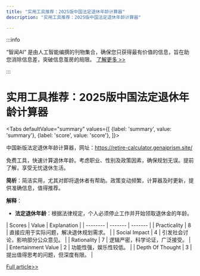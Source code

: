 ```yaml
---
title: "实用工具推荐：2025版中国法定退休年龄计算器"
description: "实用工具推荐：2025版中国法定退休年龄计算器"

---
```



:::info

“智闻AI“ 是由人工智能编撰的刊物集合，确保您只获得最有价值的信息，旨在助您消除信息差，突破信息茧房的局限。  [了解更多 >>](/)

:::

# 实用工具推荐：2025版中国法定退休年龄计算器


<Tabs
	defaultValue="summary"
	values={[
	{label: 'summary', value: 'summary'},
	{label: 'score', value: 'score'},
]}>
<TabItem value="summary">


中国新版法定退休年龄计算器，网址：https://retire-calculator.genaiprism.site/

免费工具，快速计算退休年龄。考虑职业、性别及政策因素，确保规划无误。提前了解，享受无忧退休生活。

**简析**：简洁实用，尤其对即将退休者有帮助。政策变动频繁，计算器及时更新，提供准确信息，值得推荐。

**解释**：
- **法定退休年龄**：根据法律规定，个人必须停止工作并开始领取退休金的年龄。
</TabItem>
<TabItem value="score">
	| Scores     | Value   | Explanation |
	| -------- | ------- | ------- |
	| Practicality  | 8    | 直接应用于实际问题，解决退休规划需求。    |
	| Social Impact | 4     | 引发社会讨论，影响部分公众意见。    |
	| Rationality    | 7    | 逻辑严密，科学论证，广泛接受。    |
	| Entertainment Value    | 2    | 功能性强，娱乐性较低。    |
	| Depth Of Thought    | 3    | 提出值得思考的问题，但深度有限。    |
</TabItem>
</Tabs>

[Full article>>](https://github.com/ruanyf/weekly/issues/5217)

